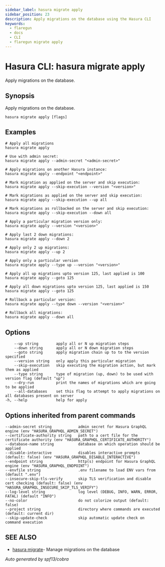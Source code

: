 ```yaml
---
sidebar_label: hasura migrate apply
sidebar_position: 23
description: Apply migrations on the database using the Hasura CLI
keywords:
  - flaregun
  - docs
  - CLI
  - flaregun migrate apply
---
```


# Hasura CLI: hasura migrate apply

Apply migrations on the database.

## Synopsis

Apply migrations on the database.

```
hasura migrate apply [flags]
```

## Examples

```
# Apply all migrations
hasura migrate apply

# Use with admin secret:
hasura migrate apply --admin-secret "<admin-secret>"

# Apply migrations on another Hasura instance:
hasura migrate apply --endpoint "<endpoint>"

# Mark migration as applied on the server and skip execution:
hasura migrate apply --skip-execution --version "<version>"

# Mark migrations as applied on the server and skip execution:
hasura migrate apply --skip-execution --up all

# Mark migrations as rollbacked on the server and skip execution:
hasura migrate apply --skip-execution --down all

# Apply a particular migration version only:
hasura migrate apply --version "<version>"

# Apply last 2 down migrations:
hasura migrate apply --down 2

# Apply only 2 up migrations:
hasura migrate apply --up 2

# Apply only a particular version
hasura migrate apply --type up --version "<version>"

# Apply all up migrations upto version 125, last applied is 100
hasura migrate apply --goto 125

# Apply all down migrations upto version 125, last applied is 150
hasura migrate apply --goto 125

# Rollback a particular version:
hasura migrate apply --type down --version "<version>"

# Rollback all migrations:
hasura migrate apply --down all
```

## Options

```
    --up string        apply all or N up migration steps
    --down string      apply all or N down migration steps
    --goto string      apply migration chain up to to the version specified
    --version string   only apply this particular migration
    --skip-execution   skip executing the migration action, but mark them as applied
    --type string      type of migration (up, down) to be used with version flag (default "up")
    --dry-run          print the names of migrations which are going to be applied
    --all-databases    set this flag to attempt to apply migrations on all databases present on server
-h, --help             help for apply
```

## Options inherited from parent commands

```
--admin-secret string            admin secret for Hasura GraphQL engine (env "HASURA_GRAPHQL_ADMIN_SECRET")
--certificate-authority string   path to a cert file for the certificate authority (env "HASURA_GRAPHQL_CERTIFICATE_AUTHORITY")
--database-name string           database on which operation should be applied
--disable-interactive            disables interactive prompts (default: false) (env "HASURA_GRAPHQL_DISABLE_INTERACTIVE")
--endpoint string                http(s) endpoint for Hasura GraphQL engine (env "HASURA_GRAPHQL_ENDPOINT")
--envfile string                 .env filename to load ENV vars from (default ".env")
--insecure-skip-tls-verify       skip TLS verification and disable cert checking (default: false) (env "HASURA_GRAPHQL_INSECURE_SKIP_TLS_VERIFY")
--log-level string               log level (DEBUG, INFO, WARN, ERROR, FATAL) (default "INFO")
--no-color                       do not colorize output (default: false)
--project string                 directory where commands are executed (default: current dir)
--skip-update-check              skip automatic update check on command execution
```

## SEE ALSO

- [hasura migrate](/graphql/core/hasura-cli/hasura_migrate.mdx)- Manage migrations on the database

_Auto generated by spf13/cobra_
